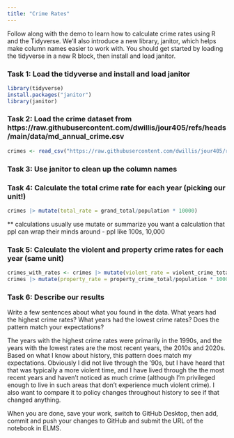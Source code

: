 ```yaml
---
title: "Crime Rates"
---
```


Follow along with the demo to learn how to calculate crime rates using R and the Tidyverse. We'll also introduce a new library, janitor, which helps make column names easier to work with. You should get started by loading the tidyverse in a new R block, then install and load janitor.

### Task 1: Load the tidyverse and install and load janitor
```r
library(tidyverse)
install.packages("janitor")
library(janitor)
```



### Task 2: Load the crime dataset from https://raw.githubusercontent.com/dwillis/jour405/refs/heads/main/data/md_annual_crime.csv
```r
crimes <- read_csv("https://raw.githubusercontent.com/dwillis/jour405/refs/heads/main/data/md_annual_crime.csv") |> clean_names()
```



### Task 3: Use janitor to clean up the column names



### Task 4: Calculate the total crime rate for each year (picking our unit!)
```r
crimes |> mutate(total_rate = grand_total/population * 10000)
```
** calculations usually use mutate or summarize
you want a calculation that ppl can wrap their minds around - ppl like 100s, 10,000


### Task 5: Calculate the violent and property crime rates for each year (same unit)
```r
crimes_with_rates <- crimes |> mutate(violent_rate = violent_crime_total/population * 10000)
crimes |> mutate(property_rate = property_crime_total/population * 10000)
```



### Task 6: Describe our results

Write a few sentences about what you found in the data. What years had the highest crime rates? What years had the lowest crime rates? Does the pattern match your expectations?

The years with the highest crime rates were primarily in the 1990s, and the years with the lowest rates are the most recent years, the 2010s and 2020s. Based on what I know about history, this pattern does match my expectations. Obviously I did not live through the '90s, but I have heard that that was typically a more violent time, and I have lived through the the most recent years and haven't noticed as much crime (although I'm privileged enough to live in such areas that don't experience much violent crime). I also want to compare it to policy changes throughout history to see if that changed anything.


When you are done, save your work, switch to GitHub Desktop, then add, commit and push your changes to GitHub and submit the URL of the notebook in ELMS.

